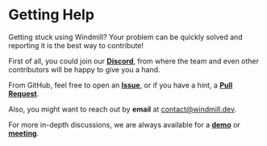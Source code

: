 
# Getting Help

Getting stuck using Windmill? Your problem can be quickly solved and reporting it is the best way to contribute!

First of all, you could join our **[Discord](https://discord.com/invite/V7PM2YHsPB)**, from where the team and even other contributors will be happy to give you a hand.

From GitHub, feel free to open an **[Issue](https://github.com/windmill-labs/windmill/issues)**, or if you have a hint, a **[Pull Request](https://github.com/windmill-labs/windmill/pulls)**.

Also, you might want to reach out by **email** at contact@windmill.dev.

For more in-depth discussions, we are always available for a **[demo](https://www.windmill.dev/book-demo)** or **[meeting](https://cal.com/ruben-windmill/30min)**.

<div class="grid grid-cols-2 gap-6 mb-4">
	<DocCard
		title="Discord"
		description="Visit our community forum."
		href="https://discord.com/invite/V7PM2YHsPB"
	/>
    <DocCard
		title="Github Issues"
		description="Check our current opened issues."
		href="https://github.com/windmill-labs/windmill/issues"
	/>
    <DocCard
		title="contact@windmill.dev"
		description="Send us a message."
		href="mailto:contact@windmill.dev"
	/>
    <DocCard
		title="Demo"
		description="Book a demo with Windmill team."
		href="https://www.windmill.dev/book-demo"
	/>
</div>
